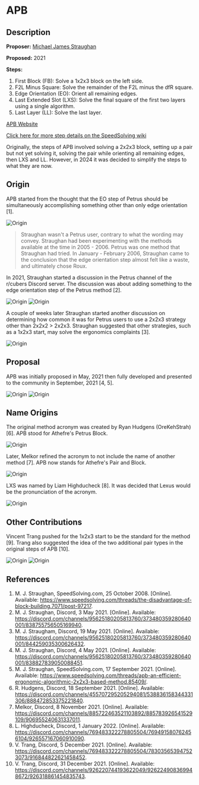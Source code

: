 # APB

<script src="AnimCube3.js"></script>
<script>AnimCube3("move=RUR'URU2R'U2&initrevmove=#")</script>


## Description

**Proposer:** [Michael James Straughan](CubingContributors/MethodDevelopers.md#straughan-michael-james-athefre)

**Proposed:** 2021

**Steps:**

1. First Block (FB): Solve a 1x2x3 block on the left side.
2. F2L Minus Square: Solve the remainder of the F2L minus the dfR square.
3. Edge Orientation (EO): Orient all remaining edges.
4. Last Extended Slot (LXS): Solve the final square of the first two layers using a single algorithm.
5. Last Layer (LL): Solve the last layer.

[APB Website](https://sites.google.com/view/apb-system)

[Click here for more step details on the SpeedSolving wiki](https://www.speedsolving.com/wiki/index.php/APB)

Originally, the steps of APB involved solving a 2x2x3 block, setting up a pair but not yet solving it, solving the pair while orienting all remaining edges, then LXS and LL. However, in 2024 it was decided to simplify the steps to what they are now.

## Origin

APB started from the thought that the EO step of Petrus should be simultaneously accomplishing something other than only edge orientation [1].

![Origin](img/APB/APBOrigin.png)

>Straughan wasn't a Petrus user, contrary to what the wording may convey. Straughan had been experimenting with the methods available at the time in 2005 - 2006. Petrus was one method that Straughan had tried. In January - February 2006, Straughan came to the conclusion that the edge orientation step almost felt like a waste, and ultimately chose Roux.

In 2021, Straughan started a discussion in the Petrus channel of the r/cubers Discord server. The discussion was about adding something to the edge orientation step of the Petrus method [2].

![Origin](img/APB/InitialDiscussion1.png)
![Origin](img/APB/InitialDiscussion2.png)

A couple of weeks later Straughan started another discussion on determining how common it was for Petrus users to use a 2x2x3 strategy other than 2x2x2 > 2x2x3. Straughan suggested that other strategies, such as a 1x2x3 start, may solve the ergonomics complaints [3].

![Origin](img/APB/2x2x3Strategies.png)

## Proposal

APB was initially proposed in May, 2021 then fully developed and presented to the community in September, 2021 [4, 5]. 

![Origin](img/APB/OriginalProposal.png)
![Origin](img/APB/SSFPost.png)

## Name Origins

The original method acronym was created by Ryan Hudgens (OreKehStrah) [6]. APB stood for Athefre's Petrus Block.

![Origin](img/APB/APBAcronym.png)

Later, Melkor refined the acronym to not include the name of another method [7]. APB now stands for Athefre's Pair and Block.

![Origin](img/APB/MelkorNameRefinement.png)

LXS was named by Liam Highducheck [8]. It was decided that Lexus would be the pronunciation of the acronym.

![Origin](img/APB/LXSName.png)

## Other Contributions

Vincent Trang pushed for the 1x2x3 start to be the standard for the method [9]. Trang also suggested the idea of the two additional pair types in the original steps of APB [10].

![Origin](img/APB/Trang1x2x3.png)
![Origin](img/APB/TrangPairTypes.png)

## References

1. M. J. Straughan, SpeedSolving.com, 25 October 2008. [Online]. Available: https://www.speedsolving.com/threads/the-disadvantage-of-block-building.7071/post-97217.
2. M. J. Straughan, Discord, 3 May 2021. [Online]. Available: https://discord.com/channels/95625180205813760/373480359280640001/838755756505169940.
3. M. J. Straugham, Discord, 19 May 2021. [Online]. Available: https://discord.com/channels/95625180205813760/373480359280640001/844259035300626432.
4. M. J. Straughan, Discord, 4 May 2021. [Online]. Available: https://discord.com/channels/95625180205813760/373480359280640001/838827839050088451.
5. M. J. Straughan, SpeedSolving.com, 17 September 2021. [Online]. Available: https://www.speedsolving.com/threads/apb-an-efficient-ergonomic-algorithmic-2x2x3-based-method.85409/.
6. R. Hudgens, Discord, 18 September 2021. [Online]. Available: https://discord.com/channels/455707295205294081/538836158344331306/888472853375221840.
7. Melkor, Discord, 8 November 2021. [Online]. Available: https://discord.com/channels/885722463521103892/885783926541529109/906955240631337011.
8. L. Highducheck, Discord, 1 January 2022. [Online]. Available: https://discord.com/channels/769483322278805504/769491580762456104/926557167060910090.
9. V. Trang, Discord, 5 December 2021. [Online]. Available: https://discord.com/channels/769483322278805504/783035653947523073/916844822621458452.
10. V. Trang, Discord, 31 December 2021. [Online]. Available: https://discord.com/channels/926220744193622049/926224908369948672/926318861454835743.